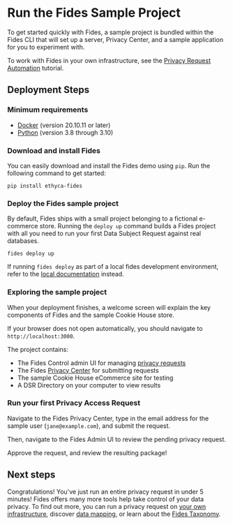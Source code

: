 
# Run the Fides Sample Project

To get started quickly with Fides, a sample project is bundled within the Fides CLI that will set up a server, Privacy Center, and a sample application for you to experiment with.

To work with Fides in your own infrastructure, see the [Privacy Request Automation](/tutorials/privacy-requests-get-started) tutorial.

## Deployment Steps

### Minimum requirements 

*  [Docker](https://www.docker.com/products/docker-desktop) (version 20.10.11 or later)
*  [Python](https://www.python.org/downloads/) (version 3.8 through 3.10) 

### Download and install Fides
You can easily download and install the Fides demo using `pip`. Run the following command to get started:

```
pip install ethyca-fides
```

### Deploy the Fides sample project
By default, Fides ships with a small project belonging to a fictional e-commerce store. Running the `deploy up` command builds a Fides project with all you need to run your first Data Subject Request against real databases.

```
fides deploy up
```

<Callout type="info" emoji="">If running `fides deploy` as part of a local fides development environment, refer to the [local documentation](/community/development/dev_deployment) instead.</Callout>

### Exploring the sample project
When your deployment finishes, a welcome screen will explain the key components of Fides and the sample Cookie House store. 

If your browser does not open automatically, you should navigate to `http://localhost:3000`.

The project contains:

* The Fides Control admin UI for managing [privacy requests](/tutorials/privacy-requests-get-started)
* The Fides [Privacy Center](/guides/privacy-center) for submitting requests
* The sample Cookie House eCommerce site for testing
* A DSR Directory on your computer to view results

### Run your first Privacy Access Request
Navigate to the Fides Privacy Center, type in the email address for the sample user (`jane@example.com`), and submit the request.

Then, navigate  to the Fides Admin UI to review the pending privacy request.

Approve the request, and review the resulting package! 

## Next steps
Congratulations! You've just run an entire privacy request in under 5 minutes! Fides offers many more tools help take control of your data privacy. To find out more, you can run a privacy request on [your own infrastructure](/tutorials/privacy-requests-get-started), discover [data mapping](/tutorials/data-mapping-get-started), or learn about the [Fides Taxonomy](https://ethyca.github.io/fideslang/).
